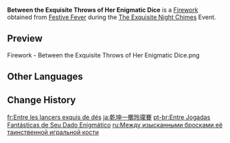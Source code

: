 {{Item Infobox
|id           = 223013
|image        = Item Between the Exquisite Throws of Her Enigmatic Dice.png
|type         = Fireworks
|quality      = 3
|effect       = Color: Standard Model<br>Size: ×1.0<br>Height: 14<br>Rotation: 0&deg;
|description  = A dice-shaped firework that displays a different number each time it is set off. It is said to be a gift from a firework artisan intending to show their respect for the Yanshang Teahouse's [[Yelan|new owner]]. Since she took over the place, almost all the problem gamblers have disappeared. The game of cards no longer has anything to do with Mora, instead returning to its original and purest form &mdash; ordinary leisure-time amusement.
|source1      = [[The Exquisite Night Chimes#Festive Fever|Festive Fever]] during the [[The Exquisite Night Chimes]]
}}
'''Between the Exquisite Throws of Her Enigmatic Dice''' is a [[Firework]] obtained from [[The Exquisite Night Chimes#Festive Fever|Festive Fever]] during the [[The Exquisite Night Chimes]] Event.

==Preview==
<gallery>
Firework - Between the Exquisite Throws of Her Enigmatic Dice.png
</gallery>

==Other Languages==
{{Other Languages
|en      = Between the Exquisite Throws of Her Enigmatic Dice
|zhs     = 玲珑玉骰玄掷间
|zhs_rm  = Línglóng Yù Tóu Xuán Zhì Jiān
|zht     = 玲瓏玉骰玄擲間
|zht_rm  = Línglóng Yù Tóu Xuán Zhì Jiān
|zh_tl   = Between the Exquisite Throws of the Enigmatic Jade Dice
|ja      = 乾坤一擲玲瓏賽
|ja_rm   = Kenkon-Itteki Reirou Sai{{Assumed}}
|ja_tl   = Stake All On Sweetly Ringing Dice
|ko      = 영롱한 주사위를 던진 순간
|ko_tl   = The Moment the Bright Dice is Thrown
|es      = Dado jaspeado enigmático
|es_tl   = Enigmatic Marbled Die
|fr      = Entre les lancers exquis de dés
|fr_tl   = Between the Exquisite Throws of Dice
|ru      = Между изысканными бросками её таинственной игральной кости
|ru_tl   = Between the Exquisite Throws of Her Enigmatic Dice
|th      = ระหว่างการทอยลูกเต๋าหยกพิศวง
|th_rm   = 
|th_tl   = 
|vi      = Giữa Những Viên Xúc Xắc Lung Linh
|vi_tl   = 
|de      = Zwischen den rätselhaften Würfen ihres Jadewürfels
|de_tl   = Between the Enigmatic Throws of Her Jade Dice
|id      = Between the Exquisite Throws of Her Enigmatic Dice
|pt      = Entre jogadas fantásticas de seu dado enigmático
|pt_tl   = 
|tr      = Esrarengiz Zar Atışlarının Arasında
|tr_tl   = 
|it      = Dadi raffinati ed enigmatici
|it_tl   = Refined and Enigmatic Dices
}}

==Change History==
{{Change History|3.4}}

[[fr:Entre les lancers exquis de dés]]
[[ja:乾坤一擲玲瓏賽]]
[[pt-br:Entre Jogadas Fantásticas de Seu Dado Enigmático]]
[[ru:Между изысканными бросками её таинственной игральной кости]]